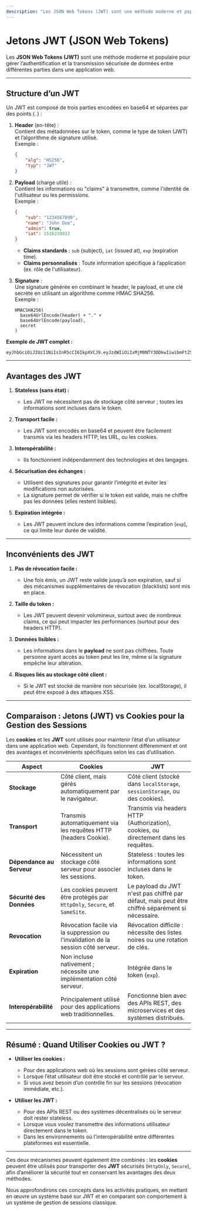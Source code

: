 ```yaml
---
description: "Les JSON Web Tokens (JWT) sont une méthode moderne et populaire pour gérer l’authentification et la transmission sécurisée de données entre différentes parties dans une application web."
---
```

# **Jetons JWT (JSON Web Tokens)**

Les **JSON Web Tokens (JWT)** sont une méthode moderne et populaire pour gérer l’authentification et la transmission sécurisée de données entre différentes parties dans une application web.  

---

## **Structure d’un JWT**

Un JWT est composé de trois parties encodées en base64 et séparées par des points (`.`) :
1. **Header** (en-tête) :  
   Contient des métadonnées sur le token, comme le type de token (JWT) et l’algorithme de signature utilisé.  
   Exemple :  
   ```json
   {
       "alg": "HS256",
       "typ": "JWT"
   }
   ```

2. **Payload** (charge utile) :  
   Contient les informations ou "claims" à transmettre, comme l'identité de l'utilisateur ou les permissions.  
   Exemple :  
   ```json
   {
       "sub": "1234567890",
       "name": "John Doe",
       "admin": true,
       "iat": 1516239022
   }
   ```
   - **Claims standards** : `sub` (subject), `iat` (issued at), `exp` (expiration time).  
   - **Claims personnalisés** : Toute information spécifique à l’application (ex. rôle de l'utilisateur).  

3. **Signature** :  
   Une signature générée en combinant le header, le payload, et une clé secrète en utilisant un algorithme comme HMAC SHA256.  
   Exemple :  
   ```
   HMACSHA256(
     base64UrlEncode(header) + "." +
     base64UrlEncode(payload),
     secret
   )
   ```

**Exemple de JWT complet :**  
```plaintext
eyJhbGciOiJIUzI1NiIsInR5cCI6IkpXVCJ9.eyJzdWIiOiIxMjM0NTY3ODkwIiwibmFtZSI6IkpvaG4gRG9lIiwiYWRtaW4iOnRydWV9.SflKxwRJSMeKKF2QT4fwpMeJf36POk6yJV_adQssw5c
```

---

## **Avantages des JWT**

1. **Stateless (sans état) :**  
   - Les JWT ne nécessitent pas de stockage côté serveur ; toutes les informations sont incluses dans le token.  

2. **Transport facile :**  
   - Les JWT sont encodés en base64 et peuvent être facilement transmis via les headers HTTP, les URL, ou les cookies.

3. **Interopérabilité :**  
   - Ils fonctionnent indépendamment des technologies et des langages.  

4. **Sécurisation des échanges :**  
   - Utilisent des signatures pour garantir l’intégrité et éviter les modifications non autorisées.  
   - La signature permet de vérifier si le token est valide, mais ne chiffre pas les données (elles restent lisibles).

5. **Expiration intégrée :**  
   - Les JWT peuvent inclure des informations comme l’expiration (`exp`), ce qui limite leur durée de validité.

---

## **Inconvénients des JWT**

1. **Pas de révocation facile :**  
   - Une fois émis, un JWT reste valide jusqu’à son expiration, sauf si des mécanismes supplémentaires de révocation (blacklists) sont mis en place.

2. **Taille du token :**  
   - Les JWT peuvent devenir volumineux, surtout avec de nombreux claims, ce qui peut impacter les performances (surtout pour des headers HTTP).

3. **Données lisibles :**  
   - Les informations dans le **payload** ne sont pas chiffrées. Toute personne ayant accès au token peut les lire, même si la signature empêche leur altération.

4. **Risques liés au stockage côté client :**  
   - Si le JWT est stocké de manière non sécurisée (ex. localStorage), il peut être exposé à des attaques XSS.

---

## **Comparaison : Jetons (JWT) vs Cookies pour la Gestion des Sessions**

Les **cookies** et les **JWT** sont utilisés pour maintenir l’état d’un utilisateur dans une application web. Cependant, ils fonctionnent différemment et ont des avantages et inconvénients spécifiques selon les cas d’utilisation.

| **Aspect**                | **Cookies**                                              | **JWT**                                               |
|---------------------------|---------------------------------------------------------|------------------------------------------------------|
| **Stockage**              | Côté client, mais gérés automatiquement par le navigateur. | Côté client (stocké dans `localStorage`, `sessionStorage`, ou des cookies). |
| **Transport**             | Transmis automatiquement via les requêtes HTTP (headers Cookie). | Transmis via headers HTTP (Authorization), cookies, ou directement dans les requêtes. |
| **Dépendance au Serveur** | Nécessitent un stockage côté serveur pour associer les sessions. | Stateless : toutes les informations sont incluses dans le token. |
| **Sécurité des Données**  | Les cookies peuvent être protégés par `HttpOnly`, `Secure`, et `SameSite`. | Le payload du JWT n'est pas chiffré par défaut, mais peut être chiffré séparément si nécessaire. |
| **Revocation**            | Révocation facile via la suppression ou l'invalidation de la session côté serveur. | Révocation difficile : nécessite des listes noires ou une rotation de clés. |
| **Expiration**            | Non incluse nativement ; nécessite une implémentation côté serveur. | Intégrée dans le token (`exp`). |
| **Interopérabilité**      | Principalement utilisé pour des applications web traditionnelles. | Fonctionne bien avec des APIs REST, des microservices et des systèmes distribués. |

---

## **Résumé : Quand Utiliser Cookies ou JWT ?**

- **Utiliser les cookies :**  
  - Pour des applications web où les sessions sont gérées côté serveur.  
  - Lorsque l’état utilisateur doit être stocké et contrôlé par le serveur.  
  - Si vous avez besoin d’un contrôle fin sur les sessions (révocation immédiate, etc.).

- **Utiliser les JWT :**  
  - Pour des APIs REST ou des systèmes décentralisés où le serveur doit rester stateless.  
  - Lorsque vous voulez transmettre des informations utilisateur directement dans le token.  
  - Dans les environnements où l'interopérabilité entre différentes plateformes est essentielle.

---

Ces deux mécanismes peuvent également être combinés : les **cookies** peuvent être utilisés pour transporter des **JWT** sécurisés (`HttpOnly`, `Secure`), afin d’améliorer la sécurité tout en conservant les avantages des deux méthodes. 

Nous approfondirons ces concepts dans les activités pratiques, en mettant en œuvre un système basé sur JWT et en comparant son comportement à un système de gestion de sessions classique.